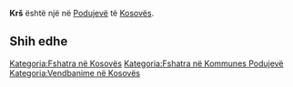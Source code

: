 {{Fshat në 
 | Emri                = Krš
 | EmriAlt                = 
 | NAME_SHORT_FORM=      
 | NAME_GENERIC=      
 | NAME_SORT_NAME_RO=      KRS
 | FULL_NAME_RO = Krš
 | FULL_NAME_ND_RO=Krs
 | SORT_NAME_RG=KRS
 | FULL_NAME_RG=Krš
 | FULL_NAME_ND_RG=Krs
 | SRP_NAME_SHORT_FORM=      
 | SRP_NAME_GENERIC=      
 | SRP_NAME_SORT_NAME_RO=      
 | SRP_FULL_NAME_RO = 
 | SRP_FULL_NAME_ND_RO=
 | SRP_SORT_NAME_RG=
 | SRP_FULL_NAME_RG=
 | SRP_FULL_NAME_ND_RG=
 | Emri (Rasa dhanore) = 
 | Figura              = 
 | Shteti              = Kosovo
 | Komuna              = Podujevë
 | Kodi postar         = 
 | Sipërfaqja          = 

 | Popullsia           = 

 | Regj. i popullsisë  = 
 | Dend. e popullsisë  = 
 | Faqja zyrtare       = 
 <!--- Koordinatat ----> 
 | Gjerësia            = 42.831949
 | Gjatësia            = 21.125333
 | Lartësia            = 
}}
'''Krš''' është një [[]] në [[Podujevë]] të [[Kosovës]].

<!-- == Gjeografia == -->
<!-- == Historia == -->
<!-- == Demografia == -->
== Shih edhe ==
{{Komuna Podujevë}}
{{Kosovo-Administrata-Cung}}

[[Kategoria:Fshatra në Kosovës]]
[[Kategoria:Fshatra në Kommunes Podujevë]]
[[Kategoria:Vendbanime në Kosovës]]
